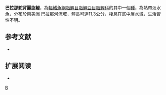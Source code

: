 {{Speciesbox 
| taxon = Astyanax paranahybae
| status = NE
| status_system = IUCN3.1
| authority =  [[Eigenmann|Eigenmann]], 1911
| synonyms = *''Astyanax paranahyba''<br /><small>Eigenmann, 1911</small>
}}
'''巴拉那駝背麗脂鯉'''，為[[輻鰭魚綱|輻鰭魚綱]][[脂鯉目|脂鯉目]][[脂鯉亞目|脂鯉亞目]][[脂鯉科|脂鯉科]]的其中一個[[種|種]]，為熱帶淡水魚，分布於[[南美洲|南美洲]] [[巴拉那河|巴拉那河]]流域，體長可達11.3公分，棲息在底中層水域，生活習性不明。

==参考文献==
{{refbegin}}
*{{FishBase_species|genus=Astyanax|species=paranahybae|year=2013|month=11}}
{{refend}}

== 扩展阅读 ==
{{refbegin}}
*{{wikispecies-inline|Astyanax paranahybae|巴拉那駝背麗脂鯉}}
{{refend}}
{{Taxonbar|from=Q6397895}}

[[Category:麗脂鯉屬|B]]


{{魚類小作品}}